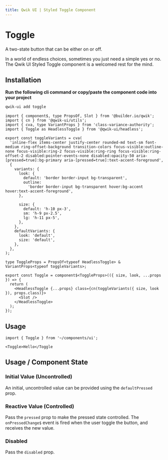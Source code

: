 ```yaml
---
title: Qwik UI | Styled Toggle Component
---
```



<StatusBanner status={statusByComponent.styled.Toggle} />

# Toggle

A two-state button that can be either on or off.

<Showcase name="hero" />

In a world of endless choices, sometimes you just need a simple yes or no. The Qwik UI Styled Toggle component is a welcomed rest for the mind.

## Installation

**Run the following cli command or copy/paste the component code into your project**

```sh
qwik-ui add toggle
```

```tsx
import { component$, type PropsOf, Slot } from '@builder.io/qwik';
import { cn } from '@qwik-ui/utils';
import { cva, type VariantProps } from 'class-variance-authority';
import { Toggle as HeadlessToggle } from '@qwik-ui/headless';

export const toggleVariants = cva(
  'inline-flex items-center justify-center rounded-md text-sm font-medium ring-offset-background transition-colors focus-visible:outline-none focus-visible:ring-2 focus-visible:ring-ring focus-visible:ring-offset-2 disabled:pointer-events-none disabled:opacity-50 aria-[pressed=true]:bg-primary aria-[pressed=true]:text-accent-foreground',
  {
    variants: {
      look: {
        default: 'border border-input bg-transparent',
        outline:
          'border border-input bg-transparent hover:bg-accent hover:text-accent-foreground',
      },

      size: {
        default: 'h-10 px-3',
        sm: 'h-9 px-2.5',
        lg: 'h-11 px-5',
      },
    },
    defaultVariants: {
      look: 'default',
      size: 'default',
    },
  },
);

type ToggleProps = PropsOf<typeof HeadlessToggle> & VariantProps<typeof toggleVariants>;

export const Toggle = component$<ToggleProps>(({ size, look, ...props }) => {
  return (
    <HeadlessToggle {...props} class={cn(toggleVariants({ size, look }), props.class)}>
      <Slot />
    </HeadlessToggle>
  );
});
```

## Usage

```tsx
import { Toggle } from '~/components/ui';
```

```tsx
<Toggle>Hello</Toggle
```

## Usage / Component State

### Initial Value (Uncontrolled)

An initial, uncontrolled value can be provided using the `defaultPressed` prop.

<Showcase name="defaultPressed" />

### Reactive Value (Controlled)

Pass the `pressed` prop to make the pressed state controlled.
The `onPressedChange$` event is fired when the user toggle the button, and receives the new value.

<Showcase name="pressed" />

### Disabled

Pass the `disabled` prop.

<Showcase name="disabled" />

